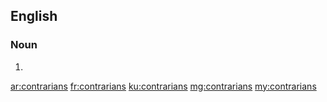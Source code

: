 ==English==

===Noun===
{{head|en|plural}}

# {{plural of|contrarian|lang=en}}

[[ar:contrarians]]
[[fr:contrarians]]
[[ku:contrarians]]
[[mg:contrarians]]
[[my:contrarians]]